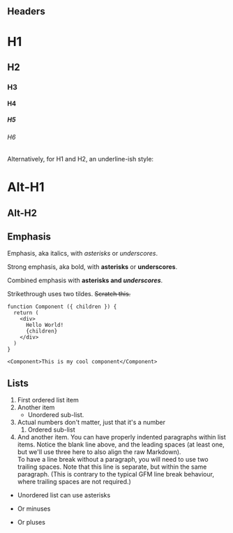 ## Headers

# H1
## H2
### H3
#### H4
##### H5
###### H6

Alternatively, for H1 and H2, an underline-ish style:

Alt-H1
======

Alt-H2
------

<a name="emphasis"></a>

## Emphasis

Emphasis, aka italics, with *asterisks* or _underscores_.

Strong emphasis, aka bold, with **asterisks** or __underscores__.

Combined emphasis with **asterisks and _underscores_**.

Strikethrough uses two tildes. ~~Scratch this.~~

```tsx
function Component ({ children }) {
  return (
    <div>
      Hello World!
      {children}
    </div>
  )
}

<Component>This is my cool component</Component>
```


<a name="lists"></a>

## Lists

1. First ordered list item
2. Another item
    * Unordered sub-list.
1. Actual numbers don't matter, just that it's a number
    1. Ordered sub-list
4. And another item.
  You can have properly indented paragraphs within list items. Notice the blank line above, and the leading spaces (at least one, but we'll use three here to also align the raw Markdown).  
  To have a line break without a paragraph, you will need to use two trailing spaces. Note that this line is separate, but within the same paragraph. (This is contrary to the typical GFM line break behaviour, where trailing spaces are not required.)

* Unordered list can use asterisks
- Or minuses
+ Or pluses